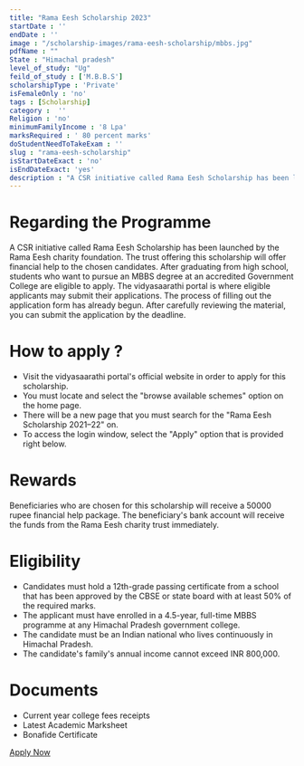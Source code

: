 ```yaml
---
title: "Rama Eesh Scholarship 2023"
startDate : ''
endDate : ''
image : "/scholarship-images/rama-eesh-scholarship/mbbs.jpg"
pdfName : ""
State : "Himachal pradesh"
level_of_study: "Ug"
feild_of_study : ['M.B.B.S']
scholarshipType : 'Private'
isFemaleOnly : 'no'
tags : [Scholarship]
category :  ''
Religion : 'no'
minimumFamilyIncome : '8 Lpa'
marksRequired : ' 80 percent marks'
doStudentNeedToTakeExam : ''
slug : "rama-eesh-scholarship"
isStartDateExact : 'no'
isEndDateExact: 'yes'
description : "A CSR initiative called Rama Eesh Scholarship has been launched by the Rama Eesh charity foundation"
---
```




# Regarding the Programme
A CSR initiative called Rama Eesh Scholarship has been launched by the Rama Eesh charity foundation. 
The trust offering this scholarship will offer financial help to the chosen candidates. 
After graduating from high school, students who want to pursue an MBBS degree at an accredited Government College are eligible to apply. 
The vidyasaarathi portal is where eligible applicants may submit their applications. The process of filling out the application form has already begun.
 After carefully reviewing the material, you can submit the application by the deadline.

# How to apply ?
 - Visit the vidyasaarathi portal's official website in order to apply for this scholarship.
 - You must locate and select the "browse available schemes" option on the home page.
 - There will be a new page that you must search for the "Rama Eesh Scholarship 2021–22" on. 
 - To access the login window, select the "Apply" option that is provided right below. 

# Rewards
Beneficiaries who are chosen for this scholarship will receive a 50000 rupee financial help package. 
The beneficiary's bank account will receive the funds from the Rama Eesh charity trust immediately.



# Eligibility
 - Candidates must hold a 12th-grade passing certificate from a school that has been approved by the CBSE or state board with at least 50% of the required marks.
 - The applicant must have enrolled in a 4.5-year, full-time MBBS programme at any Himachal Pradesh government college.
 - The candidate must be an Indian national who lives continuously in Himachal Pradesh.
 - The candidate's family's annual income cannot exceed INR 800,000.



# Documents
 - Current year college fees receipts
 - Latest Academic Marksheet 
 - Bonafide Certificate

[Apply Now](https://www.vidyasaarathi.co.in/Vidyasaarathi/login)